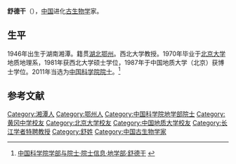 {{Infobox person
| 姓名     = 舒德干
| 图像     = 
| 图像替代 = 
| 图像说明 = 
| 出生日期 = 1946年2月
| 出生地   = {{ROC-1928}}[[湖南省|湖南省]][[湘潭縣|湘潭縣]]
| 死亡日期 = <!-- {{Death date and age|YYYY|MM|DD|YYYY|MM|DD}}（死亡在前，出生在后） -->
| 死亡地   = 
| 国籍       = {{PRC}}
| 籍贯       = 湖北鄂州
| 别名     = 
| 知名于   = 
| 职业     = 进化[[古生物学|古生物学]]家
| 母校 = [[北京大学|北京大学]]
}}

'''舒德干'''（{{bd|1946年|2月||}}），[[中国|中国]]进化[[古生物学|古生物学]]家。

==生平==
1946年出生于湖南湘潭。籍贯[[湖北|湖北]][[鄂州|鄂州]]。西北大学教授。1970年毕业于[[北京大学|北京大学]]地质地理系，1981年获西北大学硕士学位，1987年于中国地质大学（北京）获博士学位。2011年当选为[[中国科学院院士|中国科学院院士]]。<ref>[http://sourcedb.cas.cn/sourcedb_ad_cas/zw2/ysxx/dxb/ 中国科学院学部与院士·院士信息·地学部·舒德干] {{webarchive|url=https://web.archive.org/web/20120426134225/http://sourcedb.cas.cn/sourcedb_ad_cas/zw2/ysxx/dxb/ |date=2012-04-26 }}</ref>

==参考文献==
{{reflist}}

{{中国科学院地学部院士}}
{{第二批“长江学者奖励计划”特聘教授}}{{Authority control}}{{中国科学家小作品}}
{{DEFAULTSORT:S}}
[[Category:湘潭人|Category:湘潭人]]
[[Category:鄂州人|Category:鄂州人]]
[[Category:中国科学院地学部院士|Category:中国科学院地学部院士]]
[[Category:黄冈中学校友|Category:黄冈中学校友]]
[[Category:北京大学校友|Category:北京大学校友]]
[[Category:中国地质大学校友|Category:中国地质大学校友]]
[[Category:长江学者特聘教授|Category:长江学者特聘教授]]
[[Category:舒姓|Category:舒姓]]
[[Category:中国古生物学家|Category:中国古生物学家]]